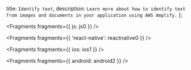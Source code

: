   title: `Identify text`,
  description: `Learn more about how to identify text from images and documents in your application using AWS Amplify.`
};


<Fragments fragments={{ js: js0 }} />


<Fragments fragments={{ 'react-native': reactnative0 }} />


<Fragments fragments={{ ios: ios1 }} />


<Fragments fragments={{ android: android2 }} />
